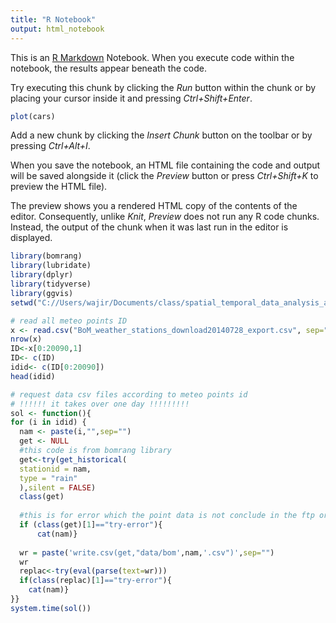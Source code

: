 ---
title: "R Notebook"
output: html_notebook
---

This is an [R Markdown](http://rmarkdown.rstudio.com) Notebook. When you execute code within the notebook, the results appear beneath the code. 

Try executing this chunk by clicking the *Run* button within the chunk or by placing your cursor inside it and pressing *Ctrl+Shift+Enter*. 

```{r}
plot(cars)
```

Add a new chunk by clicking the *Insert Chunk* button on the toolbar or by pressing *Ctrl+Alt+I*.

When you save the notebook, an HTML file containing the code and output will be saved alongside it (click the *Preview* button or press *Ctrl+Shift+K* to preview the HTML file).

The preview shows you a rendered HTML copy of the contents of the editor. Consequently, unlike *Knit*, *Preview* does not run any R code chunks. Instead, the output of the chunk when it was last run in the editor is displayed.
```{r}
library(bomrang)
library(lubridate)
library(dplyr)
library(tidyverse)
library(ggvis)
setwd("C://Users/wajir/Documents/class/spatial_temporal_data_analysis_and_data_mining/CW")


```


```{r}

# read all meteo points ID 
x <- read.csv("BoM_weather_stations_download20140728_export.csv", sep=",")
nrow(x)
ID<-x[0:20090,1]
ID<- c(ID)
idid<- c(ID[0:20090])
head(idid)
```
```{r}
# request data csv files according to meteo points id
# !!!!!! it takes over one day !!!!!!!!!
sol <- function(){
for (i in idid) {
  nam <- paste(i,"",sep="")
  get <- NULL
  #this code is from bomrang library
  get<-try(get_historical(
  stationid = nam,
  type = "rain"
  ),silent = FALSE)
  class(get)
  
  #this is for error which the point data is not conclude in the ftp or so
  if (class(get)[1]=="try-error"){
      cat(nam)}
  
  wr = paste('write.csv(get,"data/bom',nam,'.csv")',sep="")
  wr
  replac<-try(eval(parse(text=wr)))
  if(class(replac)[1]=="try-error"){
    cat(nam)}
}}
system.time(sol())
  
```

